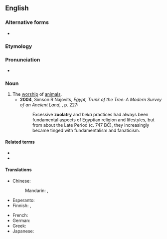 {{also|zoölatry}}

==English==
{{wikipedia|Animal worship}}

===Alternative forms===
* {{l|en|zoölatry}}

===Etymology===
{{confix|zoo|latry|lang=en}}

===Pronunciation===
* {{IPA|/zəʊˈɒlətɹi/|/zuːˈɒlətɹi/|lang=en}}

===Noun===
{{en-noun|-}}

# The [[worship]] of [[animal]]s.
#* '''2004''', Simson R Najovits, ''Egypt, Trunk of the Tree: A Modern Survey of an Ancient Land'', {{ISBN|0875862578}}, p. 227:
#*: Excessive '''zoolatry''' and ''heka'' practices had always been fundamental aspects of Egyptian religion and lifestyles, but from about the Late Period (c. 747 BC), they increasingly became tinged with fundamentalism and fanaticism.

====Related terms====
* {{l|en|zoolater}}
* {{l|en|zoolatrous}}

====Translations====
{{trans-top|worship of animals}}
* Chinese:
*: Mandarin: {{t|cmn|動物崇拜}}, {{t|cmn|动物崇拜|tr=dòngwù chóngbài}}
* Esperanto: {{t|eo|zoolatrio}}
* Finnish: {{t|fi|eläintenpalvonta}}, {{t|fi|zoolatria}}
{{trans-mid}}
* French: {{t+|fr|zoolâtrie|f}}
* German: {{t+|de|Zoolatrie|f}}
* Greek: {{t+|el|ζωολατρία|f}}
* Japanese: {{t|ja|動物崇拝|tr=どうぶつすうはい, dōbutsusūhai}}
{{trans-bottom}}